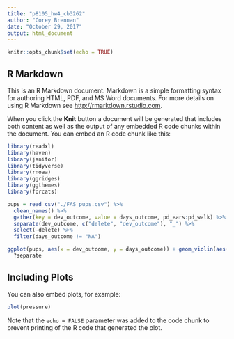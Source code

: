 ```yaml
---
title: "p8105_hw4_cb3262"
author: "Corey Brennan"
date: "October 29, 2017"
output: html_document
---
```


```r
knitr::opts_chunk$set(echo = TRUE)
```

## R Markdown

This is an R Markdown document. Markdown is a simple formatting syntax for authoring HTML, PDF, and MS Word documents. For more details on using R Markdown see <http://rmarkdown.rstudio.com>.

When you click the **Knit** button a document will be generated that includes both content as well as the output of any embedded R code chunks within the document. You can embed an R code chunk like this:

```r
library(readxl)
library(haven)
library(janitor)
library(tidyverse)
library(rnoaa)
library(ggridges)
library(ggthemes)
library(forcats)

pups = read_csv("./FAS_pups.csv") %>%
  clean_names() %>%
  gather(key = dev_outcome, value = days_outcome, pd_ears:pd_walk) %>%
  separate(dev_outcome, c("delete", "dev_outcome"), "_") %>%
  select(-delete) %>%
  filter(days_outcome != "NA")

ggplot(pups, aes(x = dev_outcome, y = days_outcome)) + geom_violin(aes(fill = dev_outcome), color = "blue") + stat_summary(fun.y = median, geom = "point", color = "blue", size = 4)
  ?separate
```

## Including Plots

You can also embed plots, for example:

```r
plot(pressure)
```

Note that the `echo = FALSE` parameter was added to the code chunk to prevent printing of the R code that generated the plot.
